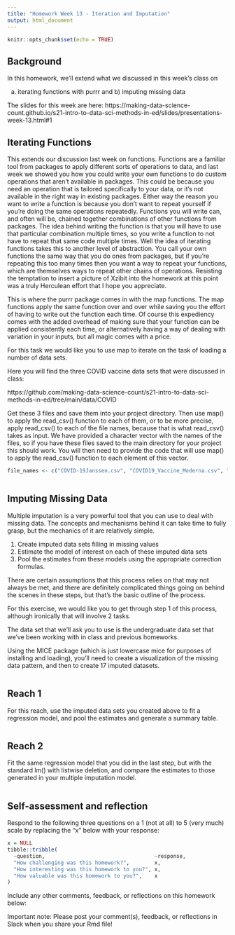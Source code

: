 ```yaml
---
title: "Homework Week 13 - Iteration and Imputation"
output: html_document 
---
```


``` r
knitr::opts_chunk$set(echo = TRUE)
```

## Background

In this homework, we'll extend what we discussed in this week's class on 

a) iterating functions with purrr and b) imputing missing data

The slides for this week are here:
https://making-data-science-count.github.io/s21-intro-to-data-sci-methods-in-ed/slides/presentations-week-13.html#1

## Iterating Functions

This extends our discussion last week on functions. Functions are a familiar tool from packages to apply different sorts of operations to data, and last week we showed you how you could write your own functions to do custom operations that aren't available in packages. This could be because you need an operation that is tailored specifically to your data, or it's not available in the right way in existing packages. Either way the reason you want to write a function is because you don't want to repeat yourself if you're doing the same operations repeatedly. Functions you will write can, and often will be, chained together combinations of other functions from packages. The idea behind writing the function is that you will have to use that particular combination multiple times, so you write a function to not have to repeat that same code multiple times. Well the idea of iterating functions takes this to another level of abstraction. You call your own functions the same way that you do ones from packages, but if you're repeating this too many times then you want a way to repeat your functions, which are themselves ways to repeat other chains of operations. Resisting the temptation to insert a picture of Xzibit into the homework at this point was a truly Herculean effort that I hope you appreciate.

This is where the purrr package comes in with the map functions. The map functions apply the same function over and over while saving you the effort of having to write out the function each time. Of course this expediency comes with the added overhead of making sure that your function can be applied consistently each time, or alternatively having a way of dealing with variation in your inputs, but all magic comes with a price.

For this task we would like you to use map to iterate on the task of loading a number of data sets. 

Here you will find the three COVID vaccine data sets that were discussed in class:

https://github.com/making-data-science-count/s21-intro-to-data-sci-methods-in-ed/tree/main/data/COVID

Get these 3 files and save them into your project directory. Then use map() to apply the read_csv() function to each of them, or to be more precise, apply read_csv() to each of the file names, because that is what read_csv() takes as input. We have provided a character vector with the names of the files, so if you have these files saved to the main directory for your project this should work. You will then need to provide the code that will use map() to apply the read_csv() function to each element of this vector.


```r

file_names <- c("COVID-19Janssen.csv", "COVID19_Vaccine_Moderna.csv", "Pfizer.csv")



```


## Imputing Missing Data

Multiple imputation is a very powerful tool that you can use to deal with missing data. The concepts and mechanisms behind it can take time to fully grasp, but the mechanics of it are relatively simple.

1. Create imputed data sets filling in missing values 
2. Estimate the model of interest on each of these imputed data sets
3. Pool the estimates from these models using the appropriate correction formulas.

There are certain assumptions that this process relies on that may not always be met, and there are definitely complicated things going on behind the scenes in these steps, but that's the basic outline of the process.

For this exercise, we would like you to get through step 1 of this process, although ironically that will involve 2 tasks.

The data set that we'll ask you to use is the undergraduate data set that we've been working with in class and previous homeworks.

Using the MICE package (which is just lowercase mice for purposes of installing and loading), you'll need 
to create a visualization of the missing data pattern, and then to create 17 imputed datasets.

```r

```

## Reach 1

For this reach, use the imputed data sets you created above to fit a regression model, and pool the estimates and generate a summary table.

```r

```

## Reach 2

Fit the same regression model that you did in the last step, but with the standard lm() with listwise deletion, and compare the estimates to those generated in your multiple imputation model.

```r

```

## Self-assessment and reflection

Respond to the following three questions on a 1 (not at all) to 5 (very much)
scale by replacing the "x" below with your response:

``` r
x = NULL
tibble::tribble(
  ~question,                                   ~response,
  "How challenging was this homework?",        x,
  "How interesting was this homework to you?", x,
  "How valuable was this homework to you?",    x
)
```

Include any other comments, feedback, or reflections on this homework below:

Important note: Please post your comment(s), feedback, or reflections in Slack
when you share your Rmd file!
